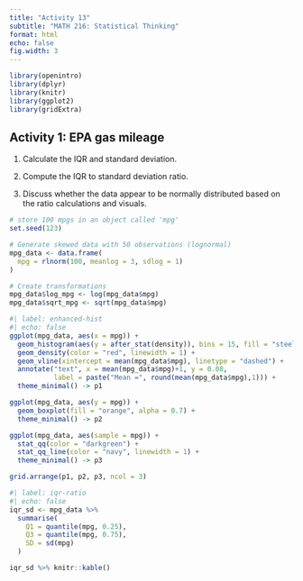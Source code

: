 ```yaml
---
title: "Activity 13"
subtitle: "MATH 216: Statistical Thinking"
format: html
echo: false
fig.width: 3
---
```


```r
library(openintro)
library(dplyr)
library(knitr)
library(ggplot2)
library(gridExtra)
```



## Activity 1: EPA gas mileage

1. Calculate the IQR and standard deviation.

2. Compute the IQR to standard deviation ratio.

3. Discuss whether the data appear to be normally distributed based on the ratio calculations and visuals.



```r
# store 100 mpgs in an object called 'mpg'
set.seed(123)

# Generate skewed data with 50 observations (lognormal)
mpg_data <- data.frame(
  mpg = rlnorm(100, meanlog = 3, sdlog = 1)
)

# Create transformations
mpg_data$log_mpg <- log(mpg_data$mpg)
mpg_data$sqrt_mpg <- sqrt(mpg_data$mpg)
```



```r
#| label: enhanced-hist
#| echo: false
ggplot(mpg_data, aes(x = mpg)) +
  geom_histogram(aes(y = after_stat(density)), bins = 15, fill = "steelblue", alpha = 0.7) +
  geom_density(color = "red", linewidth = 1) +
  geom_vline(xintercept = mean(mpg_data$mpg), linetype = "dashed") +
  annotate("text", x = mean(mpg_data$mpg)+1, y = 0.08, 
           label = paste("Mean =", round(mean(mpg_data$mpg),1))) +
  theme_minimal() -> p1

ggplot(mpg_data, aes(y = mpg)) +
  geom_boxplot(fill = "orange", alpha = 0.7) +
  theme_minimal() -> p2

ggplot(mpg_data, aes(sample = mpg)) +
  stat_qq(color = "darkgreen") +
  stat_qq_line(color = "navy", linewidth = 1) +
  theme_minimal() -> p3

grid.arrange(p1, p2, p3, ncol = 3)

```


```r
#| label: iqr-ratio
#| echo: false
iqr_sd <- mpg_data %>% 
  summarise(
    Q1 = quantile(mpg, 0.25),
    Q3 = quantile(mpg, 0.75),
    SD = sd(mpg)
  )

iqr_sd %>% knitr::kable()
```

